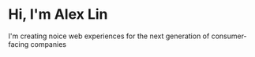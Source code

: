 # Hi, I'm Alex Lin
 
I'm creating noice web experiences for the next generation of consumer-facing companies